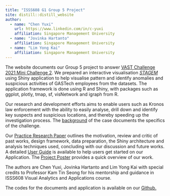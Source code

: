 ```yaml
---
title: "ISSS608 G1 Group 5 Project"
site: distill::distill_website
author:
  - name: "Chen Yuxi"
    url: https://www.linkedin.com/in/c-yuxi
    affiliation: Singapore Management University
  - name: "Jovinka Hartanto"
    affiliation: Singapore Management University
  - name: "Lim Yong Kai"
    affiliation: Singapore Management University
---
```


The website documents our Group 5 project to answer [VAST Challenge 2021 Mini Challenge 2](https://vast-challenge.github.io/2021/MC2.html). We prepared an interactive visualisation [*STAGEM*](https://limyongkai.shinyapps.io/ISSS608T5Shiny) using Shiny application to help visualise pattern and identify anomalies and suspicious activities of GASTech employees from the datasets. The application framework is done using R and Shiny, with packages such as ggplot, plotly, tmap, sf, visNetwork and igraph from R.

Our research and development efforts aims to enable users such as Kronos law enforcement with the ability to easily analyse, drill down and identify key suspects and suspicious locations, and thereby speeding up the investigation process. The [background](https://isss608g1group5.netlify.app/about.html) of the case documents the specifics of the challenge.

Our [Practice Research Paper](https://isss608g1group5.netlify.app/researchpaper.html) outlines the motivation, review and critic of past works, design framework, data preparation, the Shiny architecture and analysis techniques used, concluding with our discussion and future works. A detailed [User Guide](https://isss608g1group5.netlify.app/userguide.html) is available to help users get started on our Application. The [Project Poster](https://isss608g1group5.netlify.app/poster.html) provides a quick overview of our work.

The authors are Chen Yuxi, Jovinka Hartanto and Lim Yong Kai with special credits to Professor Kam Tin Seong for his mentorship and guidance in ISSS608 Visual Analytics and Applications course.

The codes for the documents and application is available on our [Github.](https://github.com/jovinkahartanto/Visual-Analytics---Group-Project)